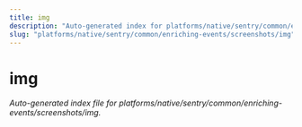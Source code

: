 ```yaml
---
title: img
description: "Auto-generated index for platforms/native/sentry/common/enriching-events/screenshots/img"
slug: "platforms/native/sentry/common/enriching-events/screenshots/img"
---
```


# img

_Auto-generated index file for platforms/native/sentry/common/enriching-events/screenshots/img._
